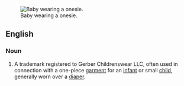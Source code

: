 {{wikipedia}}
[[Image:Baby.jpg|thumb|right|Baby wearing a onesie.]]
==English==

===Noun===
{{en-noun}}

# {{US}} A trademark registered to Gerber Childrenswear LLC, often used in connection with a one-piece [[garment]] for an [[infant]] or small [[child]], generally worn over a [[diaper]].